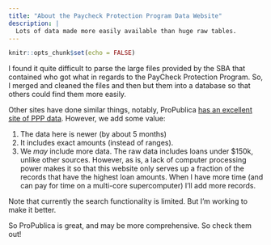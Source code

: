 ```yaml
---
title: "About the Paycheck Protection Program Data Website"
description: |
  Lots of data made more easily available than huge raw tables.
---
```


```r
knitr::opts_chunk$set(echo = FALSE)
```

I found it quite difficult to parse the large files provided by the SBA that contained who got what in regards to the PayCheck Protection Program. So, I merged and cleaned the files and then but them into a database so that others could find them more easily. 

Other sites have done similar things, notably, ProPublica [has an excellent site of PPP data](https://projects.propublica.org/coronavirus/bailouts/). However, we add some value:

1. The data here is newer (by about 5 months) 
2. It includes exact amounts (instead of ranges). 
3. We *may* include more data. The raw data includes loans under $150k, unlike other sources. However, as is, a lack of computer processing power makes it so that this website only serves up a fraction of the records that have the highest loan amounts. When I have more time (and can pay for time on a multi-core supercomputer) I'll add more records.

Note that currently the search functionality is limited. But I'm working to make it better.

So ProPublica is great, and may be more comprehensive. So check them out!